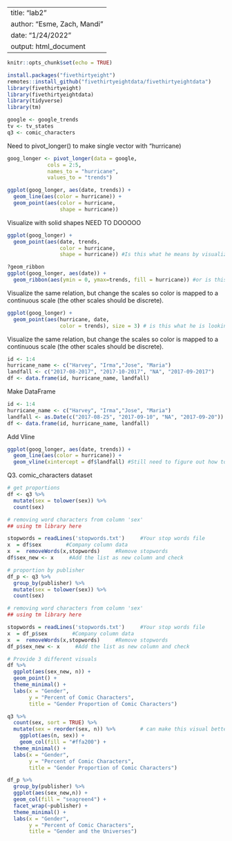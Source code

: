 
---
title: "lab2"
author: "Esme, Zach, Mandi"
date: "1/24/2022"
output: html_document
---

```{r setup, include=FALSE}
knitr::opts_chunk$set(echo = TRUE)
```

```{r load-data}
install.packages("fivethirtyeight")
remotes::install_github("fivethirtyeightdata/fivethirtyeightdata")
library(fivethirtyeight)
library(fivethirtyeightdata)
library(tidyverse)
library(tm)
```


```{r}
google <- google_trends
tv <- tv_states
q3 <- comic_characters
```

Need to pivot_longer() to make single vector with "hurricane)
```{r}
goog_longer <- pivot_longer(data = google,
             cols = 2:5,
             names_to = "hurricane",
             values_to = "trends")
```

```{r}
ggplot(goog_longer, aes(date, trends)) +
  geom_line(aes(color = hurricane)) +
  geom_point(aes(color = hurricane,
                 shape = hurricane))
```

Visualize with solid shapes NEED TO DOOOOO
```{r}
ggplot(goog_longer) +
  geom_point(aes(date, trends, 
                 color = hurricane,
                 shape = hurricane)) #Is this what he means by visualizing with solid shapes?

?geom_ribbon
ggplot(goog_longer, aes(date)) +
  geom_ribbon(aes(ymin = 0, ymax=trends, fill = hurricane)) #or is this what he wants?
```

<!-- Zach, I think when I merged my branch it was not done correctly and there was extra of everything. I removed exact duplicates but these two code chunks (above and below) were the only thing different so I kept both since you would know better which is the most accurate version. Sorry!! -->

Visualize the same relation, but change the scales so color is mapped to a continuous scale (the other scales should be discrete).
```{r}
ggplot(goog_longer) +
  geom_point(aes(hurricane, date,
                 color = trends), size = 3) # is this what he is looking for?
```

Visualize the same relation, but change the scales so color is mapped to a continuous scale (the other scales should be discrete).
```{r}
id <- 1:4
hurricane_name <- c("Harvey", "Irma","Jose", "Maria")
landfall <- c("2017-08-2017", "2017-10-2017", "NA", "2017-09-2017")
df <- data.frame(id, hurricane_name, landfall)
```

Make DataFrame
```{r}
id <- 1:4
hurricane_name <- c("Harvey", "Irma","Jose", "Maria")
landfall <- as.Date(c("2017-08-25", "2017-09-10", "NA", "2017-09-20"))
df <- data.frame(id, hurricane_name, landfall)
```

Add Vline
```{r}
ggplot(goog_longer, aes(date, trends)) +
  geom_line(aes(color = hurricane)) +
  geom_vline(xintercept = df$landfall) #Still need to figure out how to either make them match the colors of goog_longer$hurricane or to add labels to the vlines
```

Q3. comic_characters dataset
<!-- working on making prettier and reordering; want another kind besides bar charts -->
```{r}
# get proportions
df <- q3 %>%
  mutate(sex = tolower(sex)) %>% 
  count(sex)

# removing word characters from column 'sex'
## using tm library here

stopwords = readLines('stopwords.txt')     #Your stop words file
x  = df$sex        #Company column data
x  =  removeWords(x,stopwords)     #Remove stopwords
df$sex_new <- x     #Add the list as new column and check

# proportion by publisher
df_p <- q3 %>%
  group_by(publisher) %>% 
  mutate(sex = tolower(sex)) %>% 
  count(sex)

# removing word characters from column 'sex'
## using tm library here

stopwords = readLines('stopwords.txt')     #Your stop words file
x  = df_p$sex        #Company column data
x  =  removeWords(x,stopwords)     #Remove stopwords
df_p$sex_new <- x     #Add the list as new column and check

# Provide 3 different visuals
df %>% 
  ggplot(aes(sex_new, n)) +
  geom_point() +
  theme_minimal() +
  labs(x = "Gender",
       y = "Percent of Comic Characters",
       title = "Gender Proportion of Comic Characters")

q3 %>% 
  count(sex, sort = TRUE) %>% 
  mutate(sex = reorder(sex, n)) %>%        # can make this visual better
    ggplot(aes(n, sex)) +
    geom_col(fill = "#ffa200") +
  theme_minimal() +
  labs(x = "Gender",
       y = "Percent of Comic Characters",
       title = "Gender Proportion of Comic Characters")

df_p %>% 
  group_by(publisher) %>% 
  ggplot(aes(sex_new,n)) +
  geom_col(fill = "seagreen4") +
  facet_wrap(~publisher) +
  theme_minimal() +
  labs(x = "Gender",
       y = "Percent of Comic Characters",
       title = "Gender and the Universes")

```
